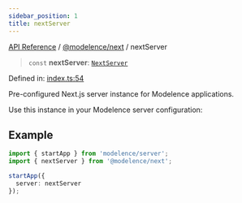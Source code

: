 ```yaml
---
sidebar_position: 1
title: nextServer
---
```


[API Reference](/api-reference/@modelence/next/variables/../../../index) / [@modelence/next](/api-reference/@modelence/next/variables/../index) / nextServer

> `const` **nextServer**: [`NextServer`](/api-reference/@modelence/next/variables/../classes/NextServer)

Defined in: [index.ts:54](https://github.com/modelence/modelence/blob/07be4eb0140a3cfe4c9f1ba12b97b45d1c4600f0/packages/next/src/index.ts#L54)

Pre-configured Next.js server instance for Modelence applications.

Use this instance in your Modelence server configuration:

## Example

```typescript
import { startApp } from 'modelence/server';
import { nextServer } from '@modelence/next';

startApp({
  server: nextServer
});
```
